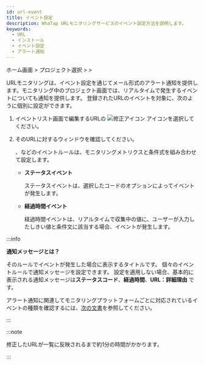 ```yaml
---
id: url-event
title: イベント設定
description: WhaTap URLモニタリングサービスのイベント設定方法を説明します。
keywords:
  - URL
  - インストール
  - イベント設定
  - アラート通知
---
```


ホーム画面 &gt; プロジェクト選択 &gt; <Cmdname sid="side_event" className="uitext" /> &gt; <Cmdname sid="side_eventSetting" className="uitext" />

URLモニタリングは、イベント設定を通じてメール形式のアラート通知を提供します。モニタリング中のプロジェクト画面では、リアルタイムで発生するイベントについても通知を提供します。 登録されたURLのイベントを対象に、次のように個別に設定ができます。 

1. イベントリスト画面で編集するURLの ![修正アイコン](/img/ico-edit.svg) <Cmdname sid="edit" className="uitext" /> アイコンを選択してください。

   <ImgLang img='url-event.png' desc='イベントリスト' />

2. そのURLに対する<Cmdname sid="edit_alert_setting" className="uitext" />ウィンドウを確認してください。 

   <ImgLang img='url-event-mod.png' desc='URLイベント設定' />

   <Cmdname sid="status" className="uitext" />、<Cmdname sid="elapsed" className="uitext" />などのイベントルールは、モニタリングメトリクスと条件式を組み合わせて設定します。

   - **ステータスイベント**

     ステータスイベントは、選択した<Cmdname sid="status" className="uitext" />コードのオプションによってイベントが発生します。

     <ImgLang img='alert_status.png' desc='ステータスイベント' />

   - **経過時間イベント**

     経過時間イベントは、リアルタイムで収集中の<Cmdname sid="elapsed" className="uitext" />値に、ユーザーが入力したしきい値と条件文に該当する場合、イベントが発生します。

     <ImgLang img='alert_elapsed.png' desc='経過時間イベント' />

:::info

**通知メッセージとは？**

そのルールでイベントが発生した場合に表示するタイトルです。 個々のイベントルールで通知メッセージを設定できます。 設定を適用しない場合、基本的に表示される通知メッセージは**ステータスコード**、**経過時間**、**URL：詳細理由** です。

アラート通知に関連してモニタリングプラットフォームごとに対応されているイベントの種類を確認するには、[次の文書](../support-env#support-notice)を参照してください。

:::

:::note

修正したURLが一覧に反映されるまで約1分の時間がかかります。

:::
